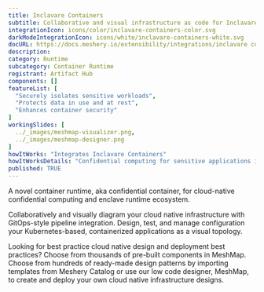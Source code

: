 ```yaml
---
title: Inclavare Containers
subtitle: Collaborative and visual infrastructure as code for Inclavare Containers
integrationIcon: icons/color/inclavare-containers-color.svg
darkModeIntegrationIcon: icons/white/inclavare-containers-white.svg
docURL: https://docs.meshery.io/extensibility/integrations/inclavare containers
description: 
category: Runtime
subcategory: Container Runtime
registrant: Artifact Hub
components: []
featureList: [
  "Securely isolates sensitive workloads",
  "Protects data in use and at rest",
  "Enhances container security"
]
workingSlides: [
  ../_images/meshmap-visualizer.png,
  ../_images/meshmap-designer.png
]
howItWorks: "Integrates Inclavare Containers"
howItWorksDetails: "Confidential computing for sensitive applications in Kubernetes"
published: TRUE
---
```

<p>
A novel container runtime, aka confidential container, for cloud-native confidential computing and enclave runtime ecosystem.
</p>
<p>
    Collaboratively and visually diagram your cloud native infrastructure with GitOps-style pipeline integration. Design, test, and manage configuration your Kubernetes-based, containerized applications as a visual topology.
</p>
<p>
    Looking for best practice cloud native design and deployment best practices? Choose from thousands of pre-built components in MeshMap. Choose from hundreds of ready-made design patterns by importing templates from Meshery Catalog or use our low code designer, MeshMap, to create and deploy your own cloud native infrastructure designs.
</p>
